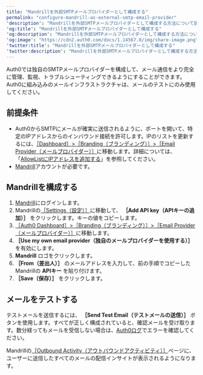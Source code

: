 ```yaml
---
title: "Mandrillを外部SMTPメールプロバイダーとして構成する"
permalink: "configure-mandrill-as-external-smtp-email-provider"
'description': "Mandrillを外部SMTPメールプロバイダーとして構成する方法について説明します。"
'og:title': "Mandrillを外部SMTPメールプロバイダーとして構成する"
'og:description': "Mandrillを外部SMTPメールプロバイダーとして構成する方法について説明します。"
'og:image': "https://cdn2.auth0.com/docs/1.14567.0/img/share-image.png"
'twitter:title': "Mandrillを外部SMTPメールプロバイダーとして構成する"
'twitter:description': "Mandrillを外部SMTPメールプロバイダーとして構成する方法について説明します。"
---
```


Auth0では独自のSMTPメールプロバイダーを構成して、メール通信をより完全に管理、監視、トラブルシューティングできるようにすることができます。Auth0に組み込みのメールインフラストラクチャは、メールのテストにのみ使用してください。

## 前提条件

* Auth0からSMTPにメールが確実に送信されるように、ポートを開いて、特定のIPアドレスからのインバウンド接続を許可します。IPのリストを更新するには、[［Dashboard］>［Branding（ブランディング）］](https://manage.auth0.com/#/branding/email_provider)[>](https://manage.auth0.com/#/branding/email_provider)[［Email Provider（メールプロバイダー）］](https://manage.auth0.com/#/branding/email_provider)に移動します。詳細については、「[AllowListにIPアドレスを追加する](/ja-jp/secure/security-guidance/data-security/allowlist)」を参照してください。
* [Mandrill](https://www.mandrill.com/signup/)アカウントが必要です。

## Mandrillを構成する

1. [Mandrill](https://www.mandrill.com/signup/)にログインします。
2. Mandrillの[［Settings（設定）］](https://mandrillapp.com/settings)に移動して、 **［Add API key（APIキーの追加）］** をクリックします。キーの値をコピーします。
3. [［Auth0 Dashboard］>［Branding（ブランディング）］>［Email Provider（メールプロバイダー）］](https://manage.auth0.com/#/branding/email_provider)に移動します。
4. **［Use my own email provider（独自のメールプロバイダーを使用する）］** を有効にします。
5. **Mandrill** ロゴをクリックします。
6. **［From（差出人）］** のメールアドレスを入力して、前の手順でコピーしたMandrillの **APIキー** を貼り付けます。
7. **［Save（保存）］** をクリックします。

## メールをテストする

テストメールを送信するには、 **［Send Test Email（テストメールの送信）］** ボタンを使用します。すべてが正しく構成されていると、確認メールを受け取ります。数分経ってもメールを受信しない場合は、[Auth0ログ](https://manage.auth0.com/#/logs)でエラーを確認してください。

Mandrillの[［Outbound Activity（アウトバウンドアクティビティ）］](https://mandrillapp.com/activity)ページに、ユーザーに送信したすべてのメールの配信インサイトが表示されるようになります。